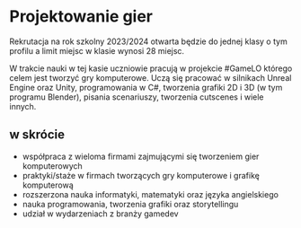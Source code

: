 # Projektowanie gier

Rekrutacja na rok szkolny 2023/2024 otwarta będzie do jednej klasy o tym profilu
a limit miejsc w klasie wynosi 28 miejsc.

W trakcie nauki w tej kasie uczniowie pracują w projekcie #GameLO którego celem
jest tworzyć gry komputerowe. Uczą się pracować w silnikach Unreal Engine oraz
Unity, programowania w C#, tworzenia grafiki 2D i 3D (w tym programu Blender),
pisania scenariuszy, tworzenia cutscenes i wiele innych.

## w skrócie

- współpraca z wieloma firmami zajmującymi się tworzeniem gier komputerowych
- praktyki/staże w firmach tworzących gry komputerowe i grafikę komputerową
- rozszerzona nauka informatyki, matematyki oraz języka angielskiego
- nauka programowania, tworzenia grafiki oraz storytellingu
- udział w wydarzeniach z branży gamedev
